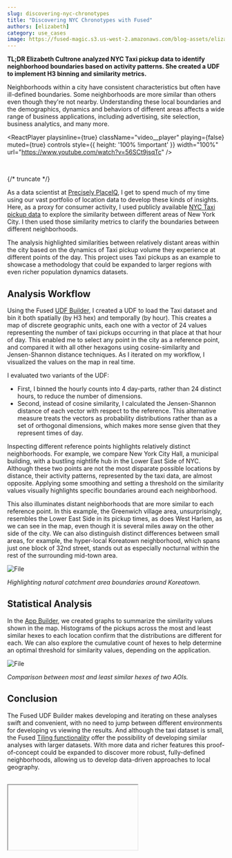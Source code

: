 ```yaml
---
slug: discovering-nyc-chronotypes
title: "Discovering NYC Chronotypes with Fused"
authors: [elizabeth]
category: use_cases
image: https://fused-magic.s3.us-west-2.amazonaws.com/blog-assets/elizabeth_social.png
---
```



**TL;DR Elizabeth Cultrone analyzed NYC Taxi pickup data to identify neighborhood boundaries based on activity patterns. She created a UDF to implement H3 binning and similarity metrics.**

Neighborhoods within a city have consistent characteristics but often have ill-defined boundaries. Some neighborhoods are more similar than others even though they're not nearby. Understanding these local boundaries and the demographics, dynamics and behaviors of different areas affects a wide range of business applications, including advertising, site selection, business analytics, and many more.






<ReactPlayer
    playsinline={true}
    className="video__player"
    playing={false}
    muted={true}
    controls
    style={{ height: '100% !important' }}
    width="100%"
    url="https://www.youtube.com/watch?v=56SCt9jsqTc"
/>

<br/>





{/* truncate */}

As a data scientist at [Precisely PlaceIQ](https://www.precisely.com/product/precisely-placeiq/placeiq-movement), I get to spend much of my time using our vast portfolio of location data to develop these kinds of insights. Here, as a proxy for consumer activity, I used publicly available [NYC Taxi pickup data](https://www.nyc.gov/site/tlc/about/tlc-trip-record-data.page) to explore the similarity between different areas of New York City. I then used those similarity metrics to clarify the boundaries between different neighborhoods.

The analysis highlighted similarities between relatively distant areas within the city based on the dynamics of Taxi pickup volume they experience at different points of the day. This project uses Taxi pickups as an example to showcase a methodology that could be expanded to larger regions with even richer population dynamics datasets.

<LazyReactPlayer 
  playsinline={true} 
  className="video__player" 
  muted={true} 
  controls 
  height="100%" 
  url="https://fused-magic.s3.us-west-2.amazonaws.com/blog-assets/elizabeth_workbench.mp4" 
  width="100%" 
/>

## Analysis Workflow

Using the Fused [UDF Builder](/workbench/udf-builder/), I created a UDF to load the Taxi dataset and bin it both spatially (by H3 hex) and temporally (by hour). This creates a map of discrete geographic units, each one with a vector of 24 values representing the number of taxi pickups occurring in that place at that hour of day. This enabled me to select any point in the city as a reference point, and compared it with all other hexagons using  cosine-similarity and Jensen-Shannon distance techniques. As I iterated on my workflow, I visualized the values on the map in real time.

I evaluated two variants of the UDF:
- First, I binned the hourly counts into 4 day-parts, rather than 24 distinct hours, to reduce the number of dimensions.
- Second, instead of cosine similarity, I calculated the Jensen-Shannon distance of each vector with respect to the reference. This alternative measure treats the vectors as probability distributions rather than as a set of orthogonal dimensions, which makes more sense given that they represent times of day.

Inspecting different reference points highlights relatively distinct neighborhoods. For example, we compare New York City Hall, a municipal building, with a bustling nightlife hub in the Lower East Side of NYC. Although these two points are not the most disparate possible locations by distance, their activity patterns, represented by the taxi data, are almost opposite. Applying some smoothing and setting a threshold on the similarity values visually highlights specific boundaries around each neighborhood.

<LazyReactPlayer 
  playsinline={true} 
  className="video__player" 
  playing={true} 
  muted={true} 
  controls 
  height="100%" 
  url="https://fused-magic.s3.us-west-2.amazonaws.com/blog-assets/elizabeth_ab.mp4" 
  width="100%" 
/>

This also illuminates distant neighborhoods that are more similar to each reference point. In this example, the Greenwich village area, unsurprisingly, resembles the Lower East Side in its pickup times, as does West Harlem, as we can see in the map, even though it is several miles away on the other side of the city. We can also distinguish distinct differences between small areas, for example, the hyper-local Koreatown neighborhood, which spans just one block of 32nd street, stands out as especially nocturnal within the rest of the surrounding mid-town area.


<div style={{textAlign: 'center'}}>
<img src={ImageKoreatown} alt="File" style={{width: '85%'}} />
</div>

_Highlighting natural catchment area boundaries around Koreatown._


## Statistical Analysis

In the [App Builder](/workbench/app-builder/), we created graphs to summarize the similarity values shown in the map. Histograms of the pickups across the most and least similar hexes to each location confirm that the distributions are different for each. We can also explore the cumulative count of hexes to help determine an optimal threshold for similarity values, depending on the application.


<div style={{textAlign: 'center'}}>
<img src={ImageBinned} alt="File" style={{width: '85%'}} />
</div>

_Comparison between most and least similar hexes of two AOIs._





## Conclusion

The Fused UDF Builder makes developing and iterating on these analyses swift and convenient, with no need to jump between different environments for developing vs viewing the results. And although the taxi dataset is small, the Fused [Tiling functionality](/tutorials/Geospatial%20with%20Fused/filetile/#tile) offer the possibility of developing similar analyses with larger datasets. With more data and richer features this proof-of-concept could be expanded to discover more robust, fully-defined neighborhoods, allowing us to develop data-driven approaches to local geography.

<br />

<div style={{marginTop: '2rem'}}>
<Iframe
  id="iframe-1"
  code={PRECISELY_CODE}
  requirements={[
    "/pyarrow/pyarrow-17.0.0-cp312-cp312-pyodide_2024_0_wasm32.whl",
    "micropip",
    "pyodide-unix-timezones",
    "geopandas",
    "requests",
    "xarray",
    "yarl",
    "streamlit-folium",
    "fused"
  ]}
  height={500}
/>
</div>
